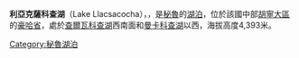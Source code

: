 {{coord|12|01|43|S|75|45|18|W|type:waterbody_region:PE|display=title}}

'''利亞克薩科查湖'''（Lake Llacsacocha），，是[[秘魯|秘魯]]的[[湖泊|湖泊]]，位於該國中部[[胡寧大區|胡寧大區]]的[[豪哈省|豪哈省]]，處於[[查爾瓦科查湖|查爾瓦科查湖]]西南面和[[曼卡科查湖|曼卡科查湖]]以西，海拔高度4,393米。

{{Peru-geo-stub}} 
[[Category:秘魯湖泊|Category:秘魯湖泊]]